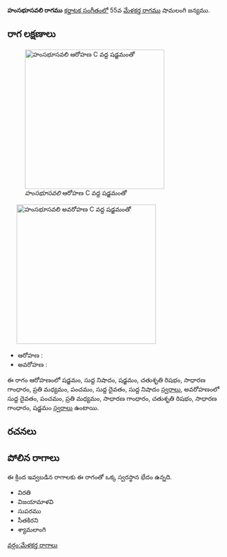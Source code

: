 {{Infobox ragam
	| name          	= హంసభూసవలి
	| synonym	    	= 
	| mela          	= 
	| chakra        	= 
	| janaka        	= 
	| type          	= సంపూర్ణ-షడవ
	| arohanam      	= {{svaraC|S|N1|S|R2|G2|M2|P|D1|N1}} 
	| avarohanam    	= {{svaraC|D1|P|M2|G2|R2|G2|S}}
	| jeeva         	=
	| chhaya        	=
	| nyasa         	=
	| vishesha      	= 
	| equivalent  		= 
}}
{{కర్ణాటక సంగీత రాగాలు}}
'''హంసభూసవలి రాగము''' [[కర్ణాటక సంగీతం]]లో 55వ [[మేళకర్త రాగము]] షామలంగి జన్యము. 


==రాగ లక్షణాలు==
[[Image:hamsabhusavali_ar_kb2wiki.png|thumb|right|316px|''హంసభూసవలి'' ఆరోహణ C వద్ద షడ్జమంతో]]
	[[Image:hamsabhusavali_av_kb2wiki.png|thumb|right|316px|''హంసభూసవలి'' అవరోహణ C వద్ద షడ్జమంతో]]

* ఆరోహణ : {{svaraC|S|N1|S|R2|G2|M2|P|D1|N1}} 
* అవరోహణ : {{svaraC|D1|P|M2|G2|R2|G2|S}}

ఈ రాగం ఆరోహణంలో షడ్జమం, సుద్ద నిషాదం, షడ్జమం, చతుశృతి రిషభం, సాధారణ  గాంధారం, ప్రతి మధ్యమం, పంచమం, సుద్ద దైవతం, సుద్ద నిషాదం [[స్వరాలు]], అవరోహణంలో సుద్ద దైవతం, పంచమం, ప్రతి మధ్యమం, సాధారణ  గాంధారం, చతుశృతి రిషభం, సాధారణ  గాంధారం, షడ్జమం [[స్వరాలు]] ఉంటాయి.

==రచనలు==



==పోలిన రాగాలు==
ఈ క్రింద ఇవ్వబడిన రాగాలకు ఈ రాగంతో ఒక్క స్వరస్థాన భేదం ఉన్నది.
* విరతి
* విజయామాళవి
* సుపరము
* సీతకిరని
* శ్యామలాంగి



[[వర్గం:మేళకర్త రాగాలు]]